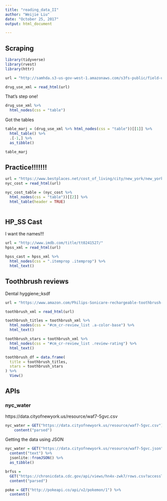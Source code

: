 ```yaml
---
title: "reading_data_II"
author: "Weijie Liu"
date: "October 25, 2017"
output: html_document

---
```



## Scraping

```r
library(tidyverse)
library(rvest)
library(httr)
```

```r
url = "http://samhda.s3-us-gov-west-1.amazonaws.com/s3fs-public/field-uploads/2k15StateFiles/NSDUHsaeShortTermCHG2015.htm"

drug_use_xml = read_html(url)
```


That's step one!

```r
drug_use_xml %>%
  html_nodes(css = "table")


```

Got the tables
```r
table_marj = (drug_use_xml %>% html_nodes(css = "table"))[[1]] %>%
  html_table() %>%
  .[-1,] %>%
  as_tibble()

table_marj
```

## Practice!!!!!!!

```r
url = "https://www.bestplaces.net/cost_of_living/city/new_york/new_york"
nyc_cost = read_html(url)

```

```r
nyc_cost_table = (nyc_cost %>%
  html_nodes(css = "table"))[[2]] %>%
  html_table(header = TRUE)
  

```

## HP_SS Cast

I want the names!!!

```r
url = "http://www.imdb.com/title/tt0241527/"
hpss_xml = read_html(url)

hpss_cast = hpss_xml %>%
  html_nodes(css = ".itemprop .itemprop") %>%
  html_text()
```

## Toothbrush reviews

Dental hyggiene;;ksdf

```r
url = "https://www.amazon.com/Philips-Sonicare-rechargeable-toothbrush-HX6211/product-reviews/B00YAR7ZFM/ref=cm_cr_arp_d_viewopt_srt?ie=UTF8&reviewerType=all_reviews&sortBy=recent&pageNumber=1"

toothbrush_xml = read_html(url)

toothbrush_titles = toothbrush_xml %>%
  html_nodes(css = "#cm_cr-review_list .a-color-base") %>%
  html_text()

toothbrush_stars = toothbrush_xml %>%
  html_nodes(css = "#cm_cr-review_list .review-rating") %>%
  html_text()

toothbrush_df = data.frame(
  title = toothbrush_titles,
  stars = toothbrush_stars
) %>%
  View()
```




## APIs

### nyc_water

https://data.cityofnewyork.us/resource/waf7-5gvc.csv


```r
nyc_water = GET("https://data.cityofnewyork.us/resource/waf7-5gvc.csv") %>%
    content("parsed")


```

Getting the data using JSON

```r
nyc_water = GET("https://data.cityofnewyork.us/resource/waf7-5gvc.json") %>% 
  content("text") %>%
  jsonlite::fromJSON() %>%
  as_tibble()


```

```r

brfss = 
  GET("https://chronicdata.cdc.gov/api/views/hn4x-zwk7/rows.csv?accessType=DOWNLOAD") %>% 
  content("parsed")

```


```r
poke = GET("http://pokeapi.co/api/v2/pokemon/1") %>%
  content()

```